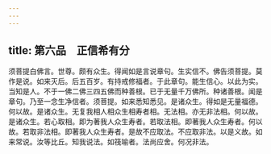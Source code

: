```yaml
---
---
---
```

title: 第六品　正信希有分
---




须菩提白佛言。世尊。颇有众生。得闻如是言说章句。生实信不。佛告须菩提。莫作是说。如来灭后。后五百岁。有持戒修福者。于此章句。能生信心。以此为实。当知是人。不于一佛二佛三四五佛而种善根。已于无量千万佛所。种诸善根。闻是章句。乃至一念生净信者。须菩提。如来悉知悉见。是诸众生。得如是无量福德。何以故。是诸众生。无复我相人相众生相寿者相。无法相。亦无非法相。何以故。是诸众生。若心取相。即为著我人众生寿者。若取法相。即著我人众生寿者。何以故。若取非法相。即著我人众生寿者。是故不应取法。不应取非法。以是义故。如来常说。汝等比丘。知我说法。如筏喻者。法尚应舍。何况非法。